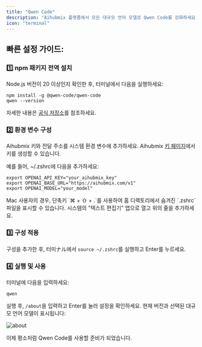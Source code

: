 ```yaml
---
title: "Qwen Code"
description: "Aihubmix 플랫폼에서 모든 대규모 언어 모델로 Qwen Code를 강화하세요."
icon: "terminal"
---
```


## 빠른 설정 가이드:

### 1️⃣ npm 패키지 전역 설치

Node.js 버전이 20 이상인지 확인한 후, 터미널에서 다음을 실행하세요:

```shell
npm install -g @qwen-code/qwen-code
qwen --version
```

자세한 내용은 [공식 저장소](https://github.com/QwenLM/qwen-code)를 참조하세요.

### 2️⃣ 환경 변수 구성

Aihubmix 키와 전달 주소를 시스템 환경 변수에 추가하세요. Aihubmix [키 페이지](https://aihubmix.com/token)에서 키를 생성할 수 있습니다.

예를 들어, ~/.zshrc에 다음을 추가하세요:

```shell
export OPENAI_API_KEY="your_aihubmix_key"
export OPENAI_BASE_URL="https://aihubmix.com/v1"
export OPENAI_MODEL="your_model"
```

<Tip>
  Mac 사용자의 경우, 단축키 `⌘ + ⇧ + .`를 사용하여 홈 디렉토리에서 숨겨진 `.zshrc` 파일을 표시할 수 있습니다. 시스템의 "텍스트 편집기" 앱으로 열고 위의 줄을 추가하세요.
</Tip>

### 3️⃣ 구성 적용

구성을 추가한 후, 터미ナル에서 `source ~/.zshrc`를 실행하고 Enter를 누르세요.

### 4️⃣ 실행 및 사용

터미널에 다음을 입력하세요:

```shell
qwen
```

실행 후, `/about`을 입력하고 Enter를 눌러 설정을 확인하세요. 현재 버전과 선택된 대규모 언어 모델이 표시됩니다:

![about](../../public/en/Qwen-code-en.png)

이제 평소처럼 Qwen Code를 사용할 준비가 되었습니다.